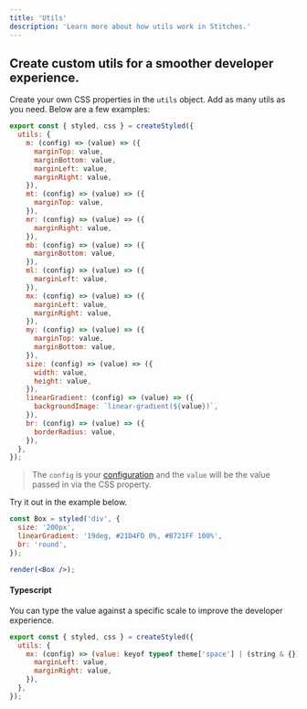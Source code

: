 ```yaml
---
title: 'Utils'
description: 'Learn more about how utils work in Stitches.'
---
```


## Create custom utils for a smoother developer experience.

Create your own CSS properties in the `utils` object. Add as many utils as you need. Below are a few examples:

```jsx
export const { styled, css } = createStyled({
  utils: {
    m: (config) => (value) => ({
      marginTop: value,
      marginBottom: value,
      marginLeft: value,
      marginRight: value,
    }),
    mt: (config) => (value) => ({
      marginTop: value,
    }),
    mr: (config) => (value) => ({
      marginRight: value,
    }),
    mb: (config) => (value) => ({
      marginBottom: value,
    }),
    ml: (config) => (value) => ({
      marginLeft: value,
    }),
    mx: (config) => (value) => ({
      marginLeft: value,
      marginRight: value,
    }),
    my: (config) => (value) => ({
      marginTop: value,
      marginBottom: value,
    }),
    size: (config) => (value) => ({
      width: value,
      height: value,
    }),
    linearGradient: (config) => (value) => ({
      backgroundImage: `linear-gradient(${value})`,
    }),
    br: (config) => (value) => ({
      borderRadius: value,
    }),
  },
});
```

> The `config` is your [configuration](/docs/installation#create-your-config-file) and the `value` will be the value passed in via the CSS property.

Try it out in the example below.

```jsx live manual
const Box = styled('div', {
  size: '200px',
  linearGradient: '19deg, #21D4FD 0%, #B721FF 100%',
  br: 'round',
});

render(<Box />);
```

#### Typescript

You can type the value against a specific scale to improve the developer experience.

```jsx
export const { styled, css } = createStyled({
  utils: {
    mx: (config) => (value: keyof typeof theme['space'] | (string & {})) => ({
      marginLeft: value,
      marginRight: value,
    }),
  },
});
```
